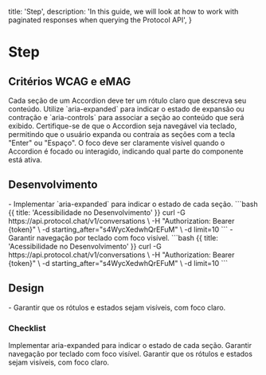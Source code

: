 
  title: 'Step',
  description:
    'In this guide, we will look at how to work with paginated responses when querying the Protocol API',
}

# Step

## Critérios WCAG e eMAG
<Properties fullWidth>
  <Property name="WCAG 1.1.1 / eMAG Diretriz 3" type="Rótulos claros e alternativos">
    Cada seção de um Accordion deve ter um rótulo claro que descreva seu conteúdo. Utilize `aria-expanded` para indicar o estado de expansão ou contração e `aria-controls` para associar a seção ao conteúdo que será exibido.
  </Property>
  <Property name="WCAG 2.1.1 / eMAG Diretriz 5" type="Navegabilidade por teclado">
    Certifique-se de que o Accordion seja navegável via teclado, permitindo que o usuário expanda ou contraia as seções com a tecla "Enter" ou "Espaço".
  </Property>
  <Property name="WCAG 2.4.7 / eMAG Diretriz 5" type="Estado de foco visível">
    O foco deve ser claramente visível quando o Accordion é focado ou interagido, indicando qual parte do componente está ativa.
  </Property>
</Properties>


## Desenvolvimento
<Row>
  <Col>
    - Implementar `aria-expanded` para indicar o estado de cada seção.
  </Col>
  <Col>
    ```bash {{ title: 'Acessibilidade no Desenvolvimento' }}
    curl -G https://api.protocol.chat/v1/conversations \
      -H "Authorization: Bearer {token}" \
      -d starting_after="s4WycXedwhQrEFuM" \
      -d limit=10
    ```
  </Col>
  <Col>
    - Garantir navegação por teclado com foco visível.
  </Col>
  <Col>
    ```bash {{ title: 'Acessibilidade no Desenvolvimento' }}
    curl -G https://api.protocol.chat/v1/conversations \
      -H "Authorization: Bearer {token}" \
      -d starting_after="s4WycXedwhQrEFuM" \
      -d limit=10
    ```
  </Col>
</Row>

## Design
<Row>
  <Col>
  - Garantir que os rótulos e estados sejam visíveis, com foco claro.
  </Col>
  <Col>
    <ImageNote
          imageSrc="https://placehold.co/600x200.png"
          imageAlt="Acessibilidade no Design"
        />
  </Col>
</Row>

### Checklist
<Checklist>
Implementar aria-expanded para indicar o estado de cada seção.
Garantir navegação por teclado com foco visível.
Garantir que os rótulos e estados sejam visíveis, com foco claro.
</Checklist>
